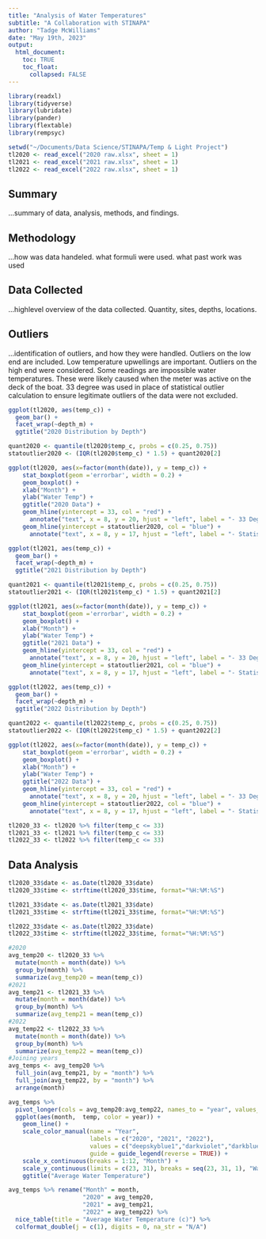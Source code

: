 ```yaml
---
title: "Analysis of Water Temperatures"
subtitle: "A Collaboration with STINAPA"
author: "Tadge McWilliams"
date: "May 19th, 2023"
output: 
  html_document:
    toc: TRUE
    toc_float:
      collapsed: FALSE
---
```


```r
library(readxl)
library(tidyverse)
library(lubridate)
library(pander)
library(flextable)
library(rempsyc)
```

```r
setwd("~/Documents/Data Science/STINAPA/Temp & Light Project")
tl2020 <- read_excel("2020 raw.xlsx", sheet = 1)
tl2021 <- read_excel("2021 raw.xlsx", sheet = 1)
tl2022 <- read_excel("2022 raw.xlsx", sheet = 1)
```


## Summary
...summary of data, analysis, methods, and findings.

## Methodology
...how was data handeled. what formuli were used.  what past work was used

## Data Collected
...highlevel overview of the data collected.  Quantity, sites, depths, locations.

## Outliers
...identification of outliers, and how they were handled.  Outliers on the low end are included.  Low temperature upwellings are important.  Outliers on the high end were considered.  Some readings are impossible water temperatures.  These were likely caused when the meter was active on the deck of the boat.  33 degree was used in place of statistical outlier calculation to ensure legitimate outliers of the data were not excluded.


```r
ggplot(tl2020, aes(temp_c)) +
  geom_bar() + 
  facet_wrap(~depth_m) +
  ggtitle("2020 Distribution by Depth")

quant2020 <- quantile(tl2020$temp_c, probs = c(0.25, 0.75))
statoutlier2020 <- (IQR(tl2020$temp_c) * 1.5) + quant2020[2]

ggplot(tl2020, aes(x=factor(month(date)), y = temp_c)) + 
    stat_boxplot(geom ='errorbar', width = 0.2) + 
    geom_boxplot() +
    xlab("Month") + 
    ylab("Water Temp") +
    ggtitle("2020 Data") +
    geom_hline(yintercept = 33, col = "red") + 
      annotate("text", x = 8, y = 20, hjust = "left", label = "- 33 Degrees", col = "red") +
    geom_hline(yintercept = statoutlier2020, col = "blue") +
      annotate("text", x = 8, y = 17, hjust = "left", label = "- Statistical Outlier", col = "blue")
```


```r
ggplot(tl2021, aes(temp_c)) +
  geom_bar() + 
  facet_wrap(~depth_m) +
  ggtitle("2021 Distribution by Depth")

quant2021 <- quantile(tl2021$temp_c, probs = c(0.25, 0.75))
statoutlier2021 <- (IQR(tl2021$temp_c) * 1.5) + quant2021[2]

ggplot(tl2021, aes(x=factor(month(date)), y = temp_c)) + 
    stat_boxplot(geom ='errorbar', width = 0.2) + 
    geom_boxplot() +
    xlab("Month") + 
    ylab("Water Temp") +
    ggtitle("2021 Data") +
    geom_hline(yintercept = 33, col = "red") + 
      annotate("text", x = 8, y = 20, hjust = "left", label = "- 33 Degrees", col = "red") +
    geom_hline(yintercept = statoutlier2021, col = "blue") +
      annotate("text", x = 8, y = 17, hjust = "left", label = "- Statistical Outlier", col = "blue")
```


```r
ggplot(tl2022, aes(temp_c)) +
  geom_bar() + 
  facet_wrap(~depth_m) +
  ggtitle("2022 Distribution by Depth")

quant2022 <- quantile(tl2022$temp_c, probs = c(0.25, 0.75))
statoutlier2022 <- (IQR(tl2022$temp_c) * 1.5) + quant2022[2]

ggplot(tl2022, aes(x=factor(month(date)), y = temp_c)) + 
    stat_boxplot(geom ='errorbar', width = 0.2) + 
    geom_boxplot() +
    xlab("Month") + 
    ylab("Water Temp") +
    ggtitle("2022 Data") +
    geom_hline(yintercept = 33, col = "red") + 
      annotate("text", x = 8, y = 20, hjust = "left", label = "- 33 Degrees", col = "red") +
    geom_hline(yintercept = statoutlier2022, col = "blue") +
      annotate("text", x = 8, y = 17, hjust = "left", label = "- Statistical Outlier", col = "blue")
```

```r
tl2020_33 <- tl2020 %>% filter(temp_c <= 33)
tl2021_33 <- tl2021 %>% filter(temp_c <= 33)
tl2022_33 <- tl2022 %>% filter(temp_c <= 33)
```


## Data Analysis

```r
tl2020_33$date <- as.Date(tl2020_33$date)
tl2020_33$time <- strftime(tl2020_33$time, format="%H:%M:%S")

tl2021_33$date <- as.Date(tl2021_33$date)
tl2021_33$time <- strftime(tl2021_33$time, format="%H:%M:%S")

tl2022_33$date <- as.Date(tl2022_33$date)
tl2022_33$time <- strftime(tl2022_33$time, format="%H:%M:%S")

```


```r
#2020
avg_temp20 <- tl2020_33 %>%
  mutate(month = month(date)) %>% 
  group_by(month) %>%
  summarize(avg_temp20 = mean(temp_c))
#2021 
avg_temp21 <- tl2021_33 %>%
  mutate(month = month(date)) %>% 
  group_by(month) %>%
  summarize(avg_temp21 = mean(temp_c))
#2022
avg_temp22 <- tl2022_33 %>%
  mutate(month = month(date)) %>% 
  group_by(month) %>%
  summarize(avg_temp22 = mean(temp_c))
#Joining years
avg_temps <- avg_temp20 %>% 
  full_join(avg_temp21, by = "month") %>%
  full_join(avg_temp22, by = "month") %>%
  arrange(month)

avg_temps %>% 
  pivot_longer(cols = avg_temp20:avg_temp22, names_to = "year", values_to = "temp") %>% 
  ggplot(aes(month,  temp, color = year)) +
    geom_line() +
    scale_color_manual(name = "Year", 
                       labels = c("2020", "2021", "2022"),
                       values = c("deepskyblue1","darkviolet","darkblue"),
                       guide = guide_legend(reverse = TRUE)) +
    scale_x_continuous(breaks = 1:12, "Month") + 
    scale_y_continuous(limits = c(23, 31), breaks = seq(23, 31, 1), "Water Temperature (c)") + 
    ggtitle("Average Water Temperature") 

avg_temps %>% rename("Month" = month,
                     "2020" = avg_temp20,
                     "2021" = avg_temp21,
                     "2022" = avg_temp22) %>%
  nice_table(title = "Average Water Temperature (c)") %>%
  colformat_double(j = c(1), digits = 0, na_str = "N/A")

```

